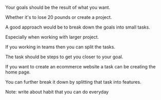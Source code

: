 Your goals should be the result of what you want.

Whether it's to lose 20 pounds or create a project.

A good approach would be to break down the goals into small tasks.

Especially when working with larger project.

If you working in teams then you can split the tasks.

The task should be steps to get you closer to your goal.

If you want to create an ecommerce website a task can be creating the home page.

You can further break it down by splitting that task into features.

Note: write about habit that you can do everyday
